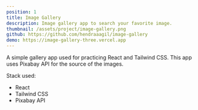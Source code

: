 ```yaml
---
position: 1
title: Image Gallery
description: Image gallery app to search your favorite image.
thumbnail: /assets/project/image-gallery.png
github: https://github.com/hendraaagil/image-gallery
demo: https://image-gallery-three.vercel.app
---
```


A simple gallery app used for practicing React and Tailwind CSS. This app uses Pixabay API for the source of the images.

Stack used:

- React
- Tailwind CSS
- Pixabay API
